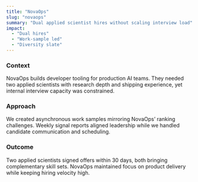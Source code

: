 ```yaml
---
title: "NovaOps"
slug: "novaops"
summary: "Dual applied scientist hires without scaling interview load"
impact:
  - "Dual hires"
  - "Work-sample led"
  - "Diversity slate"
---
```


### Context

NovaOps builds developer tooling for production AI teams. They needed two applied scientists with research depth and shipping experience, yet internal interview capacity was constrained.

### Approach

We created asynchronous work samples mirroring NovaOps’ ranking challenges. Weekly signal reports aligned leadership while we handled candidate communication and scheduling.

### Outcome

Two applied scientists signed offers within 30 days, both bringing complementary skill sets. NovaOps maintained focus on product delivery while keeping hiring velocity high.
